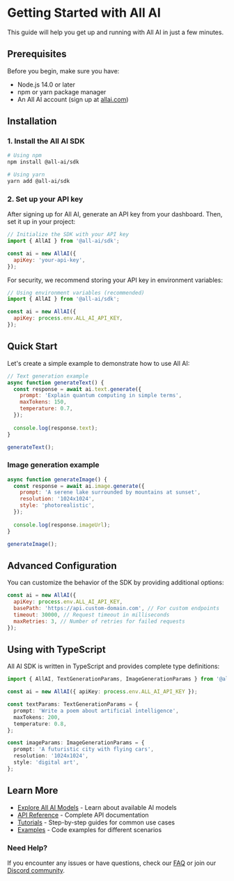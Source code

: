 # Getting Started with All AI

This guide will help you get up and running with All AI in just a few minutes.

## Prerequisites

Before you begin, make sure you have:

- Node.js 14.0 or later
- npm or yarn package manager
- An All AI account (sign up at [allai.com](https://allai.com))

## Installation

### 1. Install the All AI SDK

```bash
# Using npm
npm install @all-ai/sdk

# Using yarn
yarn add @all-ai/sdk
```

### 2. Set up your API key

After signing up for All AI, generate an API key from your dashboard. Then, set it up in your project:

```javascript
// Initialize the SDK with your API key
import { AllAI } from '@all-ai/sdk';

const ai = new AllAI({
  apiKey: 'your-api-key',
});
```

For security, we recommend storing your API key in environment variables:

```javascript
// Using environment variables (recommended)
import { AllAI } from '@all-ai/sdk';

const ai = new AllAI({
  apiKey: process.env.ALL_AI_API_KEY,
});
```

## Quick Start

Let's create a simple example to demonstrate how to use All AI:

```javascript
// Text generation example
async function generateText() {
  const response = await ai.text.generate({
    prompt: 'Explain quantum computing in simple terms',
    maxTokens: 150,
    temperature: 0.7,
  });
  
  console.log(response.text);
}

generateText();
```

### Image generation example

```javascript
async function generateImage() {
  const response = await ai.image.generate({
    prompt: 'A serene lake surrounded by mountains at sunset',
    resolution: '1024x1024',
    style: 'photorealistic',
  });
  
  console.log(response.imageUrl);
}

generateImage();
```

## Advanced Configuration

You can customize the behavior of the SDK by providing additional options:

```javascript
const ai = new AllAI({
  apiKey: process.env.ALL_AI_API_KEY,
  basePath: 'https://api.custom-domain.com', // For custom endpoints
  timeout: 30000, // Request timeout in milliseconds
  maxRetries: 3, // Number of retries for failed requests
});
```

## Using with TypeScript

All AI SDK is written in TypeScript and provides complete type definitions:

```typescript
import { AllAI, TextGenerationParams, ImageGenerationParams } from '@all-ai/sdk';

const ai = new AllAI({ apiKey: process.env.ALL_AI_API_KEY });

const textParams: TextGenerationParams = {
  prompt: 'Write a poem about artificial intelligence',
  maxTokens: 200,
  temperature: 0.8,
};

const imageParams: ImageGenerationParams = {
  prompt: 'A futuristic city with flying cars',
  resolution: '1024x1024',
  style: 'digital art',
};
```

## Learn More

- [Explore All AI Models](/models) - Learn about available AI models
- [API Reference](/api-reference) - Complete API documentation
- [Tutorials](/tutorials) - Step-by-step guides for common use cases
- [Examples](/examples) - Code examples for different scenarios

<div className="mt-8 p-4 border border-blue-200 bg-blue-50 dark:border-blue-900 dark:bg-blue-900/20 rounded-lg">
  <h3 className="text-lg font-semibold mb-2">Need Help?</h3>
  <p>If you encounter any issues or have questions, check our <a href="/faq" className="text-blue-500 hover:text-blue-600">FAQ</a> or join our <a href="https://discord.gg/allai" className="text-blue-500 hover:text-blue-600">Discord community</a>.</p>
</div> 